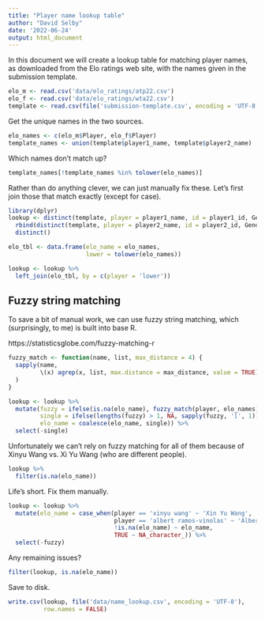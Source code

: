 ---
title: "Player name lookup table"
author: "David Selby"
date: '2022-06-24'
output: html_document
---

In this document we will create a lookup table for matching player names, as downloaded from the Elo ratings web site, with the names given in the submission template.

```{r}
elo_m <- read.csv('data/elo_ratings/atp22.csv')
elo_f <- read.csv('data/elo_ratings/wta22.csv')
template <- read.csv(file('submission-template.csv', encoding = 'UTF-8'))
```

Get the unique names in the two sources.

```{r}
elo_names <- c(elo_m$Player, elo_f$Player)
template_names <- union(template$player1_name, template$player2_name)
```

Which names don't match up?

```{r}
template_names[!template_names %in% tolower(elo_names)]
```

Rather than do anything clever, we can just manually fix these.
Let's first join those that match exactly (except for case).

```{r, message = F}
library(dplyr)
lookup <- distinct(template, player = player1_name, id = player1_id, Gender) %>%
  rbind(distinct(template, player = player2_name, id = player2_id, Gender)) %>%
  distinct()

elo_tbl <- data.frame(elo_name = elo_names,
                      lower = tolower(elo_names))

lookup <- lookup %>%
  left_join(elo_tbl, by = c(player = 'lower'))
```

## Fuzzy string matching

To save a bit of manual work, we can use fuzzy string matching, which (surprisingly, to me) is built into base R.

https://statisticsglobe.com/fuzzy-matching-r

```{r}
fuzzy_match <- function(name, list, max_distance = 4) {
  sapply(name,
         \(x) agrep(x, list, max.distance = max_distance, value = TRUE)
  )
}

lookup <- lookup %>%
  mutate(fuzzy = ifelse(is.na(elo_name), fuzzy_match(player, elo_names), NA),
         single = ifelse(lengths(fuzzy) > 1, NA, sapply(fuzzy, '[', 1)),
         elo_name = coalesce(elo_name, single)) %>%
  select(-single)
```

Unfortunately we can't rely on fuzzy matching for all of them because of Xinyu Wang vs. Xi Yu Wang (who are different people).

```{r}
lookup %>%
  filter(is.na(elo_name))
```
Life's short. Fix them manually.

```{r}
lookup <- lookup %>%
  mutate(elo_name = case_when(player == 'xinyu wang' ~ 'Xin Yu Wang',
                              player == 'albert ramos-vinolas' ~ 'Albert Ramos',
                              !is.na(elo_name) ~ elo_name,
                              TRUE ~ NA_character_)) %>%
  select(-fuzzy)
```

Any remaining issues?

```{r}
filter(lookup, is.na(elo_name))
```

Save to disk.

```{r}
write.csv(lookup, file('data/name_lookup.csv', encoding = 'UTF-8'),
          row.names = FALSE)
```